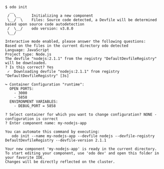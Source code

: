 ```console
$ odo init
  __
 /  \__     Initializing a new component
 \__/  \    Files: Source code detected, a Devfile will be determined based upon source code autodetection
 /  \__/    odo version: v3.8.0
 \__/

Interactive mode enabled, please answer the following questions:
Based on the files in the current directory odo detected
Language: JavaScript
Project type: Node.js
The devfile "nodejs:2.1.1" from the registry "DefaultDevfileRegistry" will be downloaded.
? Is this correct? Yes
 ✓  Downloading devfile "nodejs:2.1.1" from registry "DefaultDevfileRegistry" [3s]

↪ Container Configuration "runtime":
  OPEN PORTS:
    - 3000
    - 5858
  ENVIRONMENT VARIABLES:
    - DEBUG_PORT = 5858

? Select container for which you want to change configuration? NONE - configuration is correct
? Enter component name: my-nodejs-app

You can automate this command by executing:
   odo init --name my-nodejs-app --devfile nodejs --devfile-registry DefaultDevfileRegistry --devfile-version 2.1.1

Your new component 'my-nodejs-app' is ready in the current directory.
To start editing your component, use 'odo dev' and open this folder in your favorite IDE.
Changes will be directly reflected on the cluster.
```